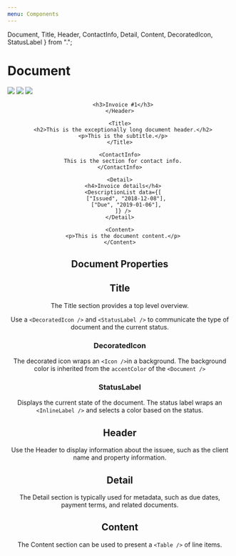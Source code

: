 ```yaml
---
menu: Components
---
```


  Document,
  Title,
  Header,
  ContactInfo,
  Detail,
  Content,
  DecoratedIcon,
  StatusLabel
} from ".";

# Document

![](https://img.shields.io/badge/Stage-Pre--Release-EF5733.svg)
![](https://img.shields.io/badge/Responsive-✕-EF5733.svg)
![](https://img.shields.io/badge/Accessibility-✕-EF5733.svg)

<Playground>
  <Document accentColor="purple">
    <Header>
      <DecoratedIcon iconName={IconName.invoice} />
      <StatusLabel status="pending" />

      <h3>Invoice #1</h3>
    </Header>

    <Title>
      <h2>This is the exceptionally long document header.</h2>
      <p>This is the subtitle.</p>
    </Title>

    <ContactInfo>
      This is the section for contact info.
    </ContactInfo>

    <Detail>
      <h4>Invoice details</h4>
      <DescriptionList data={[
        ["Issued", "2018-12-08"],
        ["Due", "2019-01-06"],
      ]} />
    </Detail>

    <Content>
      <p>This is the document content.</p>
    </Content>

  </Document>
</Playground>

## Document Properties

<Props of={Document} />

## Title

The Title section provides a top level overview.

Use a `<DecoratedIcon />` and `<StatusLabel />` to communicate the type of
document and the current status.

### DecoratedIcon

The decorated icon wraps an `<Icon />`in a background. The background color is
inherited from the `accentColor` of the `<Document />`

<Props of={DecoratedIcon} />

### StatusLabel

Displays the current state of the document. The status label wraps an
`<InlineLabel />` and selects a color based on the status.

<Props of={StatusLabel} />

## Header

Use the Header to display information about the issuee, such as the client name
and property information.

## Detail

The Detail section is typically used for metadata, such as due dates, payment
terms, and related documents.

## Content

The Content section can be used to present a `<Table />` of line items.

